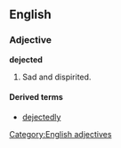 ==English==

===Adjective===
'''dejected'''
# Sad and dispirited.

====Derived terms====
*[[dejectedly]]

[[Category:English adjectives]]